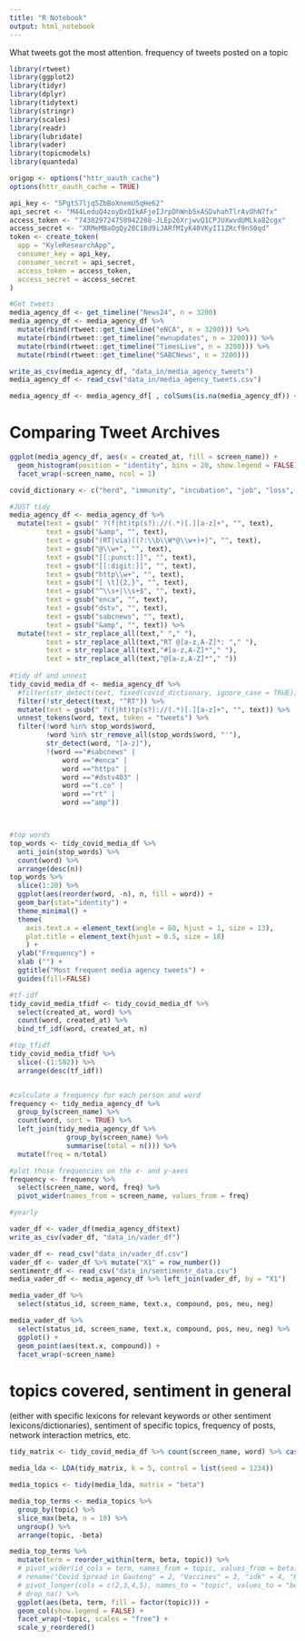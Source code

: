 ```yaml
---
title: "R Notebook"
output: html_notebook
---
```


What tweets got the most attention.
frequency of tweets posted on a topic


```r
library(rtweet)
library(ggplot2)
library(tidyr)
library(dplyr)
library(tidytext)
library(stringr)
library(scales)
library(readr)
library(lubridate)
library(vader)
library(topicmodels)
library(quanteda)

origop <- options("httr_oauth_cache")
options(httr_oauth_cache = TRUE)

api_key <- "5PgtS7ljq5ZbBoXnemU5qHe62"
api_secret <- "M44LeduQ4zoyDxQIkAFjeIJrpDhWnb5xASDvhahTlrAvOhN7fx"
access_token <- "743029724750942208-JLEp26XrjwvQ1CPJUXwvdUMLka82cgx"
access_secret <- "XRMeMBaOgQy2BC1Bd9iJARfMIyK40VKyII1ZRcf9nS0qd"
token <- create_token(
  app = "KyleResearchApp",
  consumer_key = api_key,
  consumer_secret = api_secret,
  access_token = access_token,
  access_secret = access_secret
)
```

```r
#Get tweets
media_agency_df <- get_timeline("News24", n = 3200)
media_agency_df <- media_agency_df %>% 
  mutate(rbind(rtweet::get_timeline("eNCA", n = 3200))) %>% 
  mutate(rbind(rtweet::get_timeline("ewnupdates", n = 3200))) %>% 
  mutate(rbind(rtweet::get_timeline("TimesLive", n = 3200))) %>% 
  mutate(rbind(rtweet::get_timeline("SABCNews", n = 3200)))

write_as_csv(media_agency_df, "data_in/media_agency_tweets")
media_agency_df <- read_csv("data_in/media_agency_tweets.csv")

media_agency_df <- media_agency_df[ , colSums(is.na(media_agency_df)) < nrow(media_agency_df)]
```


# Comparing Tweet Archives


```r
ggplot(media_agency_df, aes(x = created_at, fill = screen_name)) +
  geom_histogram(position = "identity", bins = 20, show.legend = FALSE) +
  facet_wrap(~screen_name, ncol = 1)
```

```r

covid_dictionary <- c("herd", "immunity", "incubation", "job", "loss", "Kits", "lockdown", "mask", "N95", "outbreak", "pandemic", "quarantine", "recovery", "sanitiser", "transmission", "Underlying", "conditions", "Ventilators", "WHO", "xenophobia", "youTube", "zoonotic", "stay-at-home", "covid", "coronavirus", "hyrdoxychloroquine", "asymptomatic", "frontline", "virus", "self-isolation", "disinfectant", "shelter-in-place", "masks", "SARS-CoV-2", "ICU", "corona", "reopen", "distancing", "covering", "furlough", "tracer", "easing", "remdesivir", "mail-in", "hornet", "antibody", "in-person", "defund", "racism", "looting", "loot", "reopen", "two-metre", "pandemic", "looter", "distancing", "dexamethasone", "racial", "vaccine")

#JUST tidy
media_agency_df <- media_agency_df %>% 
  mutate(text = gsub(" ?(f|ht)tp(s?)://(.*)[.][a-z]+", "", text),
         text = gsub("&amp", "", text),
         text = gsub("(RT|via)((?:\\b\\W*@\\w+)+)", "", text),
         text = gsub("@\\w+", "", text),
         text = gsub("[[:punct:]]", "", text),
         text = gsub("[[:digit:]]", "", text),
         text = gsub("http\\w+", "", text),
         text = gsub("[ \t]{2,}", "", text),
         text = gsub("^\\s+|\\s+$", "", text),
         text = gsub("enca", "", text),
         text = gsub("dstv", "", text),
         text = gsub("sabcnews", "", text),
         text = gsub("&amp", "", text)) %>% 
  mutate(text = str_replace_all(text," "," "),
         text = str_replace_all(text,"RT @[a-z,A-Z]*: "," "),
         text = str_replace_all(text,"#[a-z,A-Z]*"," "),
         text = str_replace_all(text,"@[a-z,A-Z]*"," "))
  
#tidy df and unnest
tidy_covid_media_df <- media_agency_df %>% 
  #filter(str_detect(text, fixed(covid_dictionary, ignore_case = TRUE))) %>% 
  filter(!str_detect(text, "^RT")) %>% 
  mutate(text = gsub(" ?(f|ht)tp(s?)://(.*)[.][a-z]+", "", text)) %>% 
  unnest_tokens(word, text, token = "tweets") %>%
  filter(!word %in% stop_words$word,
         !word %in% str_remove_all(stop_words$word, "'"),
         str_detect(word, "[a-z]"),
         !(word =="#sabcnews" |
             word =="#enca" |
             word =="https" |
             word =="#dstv403" |
             word =="t.co" |
             word =="rt" |
             word =="amp"))



#top words
top_words <- tidy_covid_media_df %>% 
  anti_join(stop_words) %>% 
  count(word) %>% 
  arrange(desc(n))
top_words %>% 
  slice(1:20) %>% 
  ggplot(aes(reorder(word, -n), n, fill = word)) +
  geom_bar(stat="identity") +
  theme_minimal() +
  theme(
    axis.text.x = element_text(angle = 60, hjust = 1, size = 13),
    plot.title = element_text(hjust = 0.5, size = 18)
    ) +
  ylab("Frequency") +
  xlab ("") +
  ggtitle("Most frequent media agency tweets") +
  guides(fill=FALSE)

#tf-idf
tidy_covid_media_tfidf <- tidy_covid_media_df %>% 
  select(created_at, word) %>% 
  count(word, created_at) %>% 
  bind_tf_idf(word, created_at, n)

#top_tfidf
tidy_covid_media_tfidf %>% 
  slice(-(1:582)) %>% 
  arrange(desc(tf_idf))


#calculate a frequency for each person and word
frequency <- tidy_media_agency_df %>% 
  group_by(screen_name) %>% 
  count(word, sort = TRUE) %>% 
  left_join(tidy_media_agency_df %>% 
              group_by(screen_name) %>% 
              summarise(total = n())) %>%
  mutate(freq = n/total)

#plot those frequencies on the x- and y-axes 
frequency <- frequency %>% 
  select(screen_name, word, freq) %>% 
  pivot_wider(names_from = screen_name, values_from = freq)

#yearly 
```

```r
vader_df <- vader_df(media_agency_df$text)
write_as_csv(vader_df, "data_in/vader_df")

vader_df <- read_csv("data_in/vader_df.csv")
vader_df <- vader_df %>% mutate("X1" = row_number())
sentimentr_df <- read_csv("data_in/sentimentr_data.csv")
media_vader_df <- media_agency_df %>% left_join(vader_df, by = "X1")

media_vader_df %>%
  select(status_id, screen_name, text.x, compound, pos, neu, neg)

media_vader_df %>% 
  select(status_id, screen_name, text.x, compound, pos, neu, neg) %>% 
  ggplot() +
  geom_point(aes(text.x, compound)) +
  facet_wrap(~screen_name)

```
# topics covered, sentiment in general
(either with specific lexicons for relevant keywords or other sentiment lexicons/dictionaries),
sentiment of specific topics, frequency of posts, network interaction metrics, etc.

```r
tidy_matrix <- tidy_covid_media_df %>% count(screen_name, word) %>% cast_dfm(screen_name, word, n)

media_lda <- LDA(tidy_matrix, k = 5, control = list(seed = 1234))

media_topics <- tidy(media_lda, matrix = "beta")

media_top_terms <- media_topics %>%
  group_by(topic) %>%
  slice_max(beta, n = 10) %>% 
  ungroup() %>%
  arrange(topic, -beta)

media_top_terms %>%
  mutate(term = reorder_within(term, beta, topic)) %>% 
  # pivot_wider(id_cols = term, names_from = topic, values_from = beta) %>% 
  # rename("Covid Spread in Gauteng" = 2, "Vaccines" = 3, "idk" = 4, "Health in Africa" = 5) %>% 
  # pivot_longer(cols = c(2,3,4,5), names_to = "topic", values_to = "beta") %>% 
  # drop_na() %>% 
  ggplot(aes(beta, term, fill = factor(topic))) +
  geom_col(show.legend = FALSE) +
  facet_wrap(~topic, scales = "free") +
  scale_y_reordered()
```

